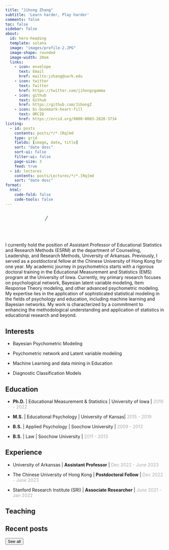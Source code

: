 ```yaml
---
title: "Jihong Zhang"
subtitle: 'Learn harder, Play harder'
comments: false
toc: false
sidebar: false
about:
  id: hero-heading
  template: solana
  image: "images/profile-2.JPG"
  image-shape: rounded
  image-width: 20em
  links:
    - icon: envelope
      text: Email
      href: mailto:jzhang@uark.edu
    - icon: twitter
      text: Twitter
      href: https://twitter.com/jihongzgamma
    - icon: github
      text: Github
      href: https://github.com/JihongZ
    - icon: bi-bookmark-heart-fill
      text: ORCID
      href: https://orcid.org/0000-0003-2820-3734
listing:
  - id: posts
    contents: posts/*/*.[Rq]md
    type: grid
    fields: [image, date, title]
    sort: "date desc"
    sort-ui: false
    filter-ui: false
    page-size: 3
    feed: true
  - id: lectures
    contents: posts/Lectures/*/*.[Rq]md
    sort: "date desc"
format:
  html:
    code-fold: false
    code-tools: false
---
```


<!--# https://github.com/jrenc2002/GenLineAnimation-Server.git  -->

<svg xmlns="http://www.w3.org/2000/svg" width="100%" height="100%" viewBox="0 0 307 51">
<style>
    @keyframes draw {
        to {
            stroke-dashoffset: 0;
        }
    }
</style>
<foreignObject width="100%" height="100%">
<div xmlns="http://www.w3.org/1999/xhtml" style="display: flex; align-items: center; height: 100%; justify-content: center;"><div style="display: inline-flex; align-items: center; margin: 0 -6px 0 -6px;"><svg style="display: inline-block; width: 45px; height: 100%;"  xmlns="http://www.w3.org/2000/svg" fill="none" viewBox="0 0 45 51" height="51" width="45"><path stroke-dasharray="194" stroke-dashoffset="194" style="animation: draw 0.97s 0s forwards;" stroke="#447099" fill="none" stroke-linecap="round" stroke-linejoin="round" d="M26.5606 9.18304C16.6848 26.0062 3.378 46.7523 1.89258 45.5634C-3.1006 40.6888 26.7398 2.16864 41.7793 5.25978C51.1122 6.68653 19.6065 49.6651 9.26293 46.2174C4.62623 44.3152 20.0819 27.7895 31.6737 29.9295"></path></svg></div><div style="display: inline-flex; align-items: center; margin: 0 -3px 0 -1px;"><svg style="display: inline-block; width: 13px; height: 100%;"  xmlns="http://www.w3.org/2000/svg" fill="none" viewBox="0 0 13 51" height="51" width="13"><path stroke-dasharray="24" stroke-dashoffset="24" style="animation: draw 0.12s 0.97s forwards;" stroke="#447099" fill="none" stroke-linecap="round" stroke-linejoin="round" d="M4.04688 23.3381L1.02539 30.1005C7.1047 22.5828 11.8527 19.8132 11.2412 24.1654"></path></svg></div><div style="display: inline-flex; align-items: center; margin: 0 -24px 0 -6px;"><svg style="display: inline-block; width: 53px; height: 100%;"  xmlns="http://www.w3.org/2000/svg" fill="none" viewBox="0 0 53 51" height="51" width="53"><path stroke-dasharray="174" stroke-dashoffset="174" style="animation: draw 0.87s 1.0899999999999999s forwards;" stroke="#447099" fill="none" stroke-linecap="round" stroke-linejoin="round" d="M5.91946 15.5C13.9195 9.49996 30.9194 3.38158 51.4194 4.99996C41.4194 -5.99996 36.9194 7.49985 26.4195 22C15.9195 36.5001 11.9204 40.4999 5.92029 45C-5.57979 53.6248 6.91943 32.5002 18.9197 21.0001C30.9199 9.5 15.9195 31.5 15.9195 31.5"></path></svg></div><div style="display: inline-flex; align-items: center; margin: 0 -3.5px 0 0;"><svg style="display: inline-block; width: 9px; height: 100%;"  xmlns="http://www.w3.org/2000/svg" fill="none" viewBox="0 0 9 51" height="51" width="9"><path stroke-dasharray="16" stroke-dashoffset="16" style="animation: draw 0.08s 1.96s forwards;" stroke="#447099" fill="none" stroke-linecap="round" stroke-linejoin="round" d="M3.7548 22.9229C2.60207 23.529 -0.752212 29.5295 1.61166 28.7618C3.97553 27.994 5.61205 25.8726 7.67374 24.721"></path></svg></div><div style="display: inline-flex; align-items: center; margin: 0 -4px 0 -1px;"><svg style="display: inline-block; width: 18px; height: 100%;"  xmlns="http://www.w3.org/2000/svg" fill="none" viewBox="0 0 18 51" height="51" width="18"><path stroke-dasharray="48" stroke-dashoffset="48" style="animation: draw 0.24s 2.04s forwards;" stroke="#447099" fill="none" stroke-linecap="round" stroke-linejoin="round" d="M14.75 6.08472C8.75724 15.6124 5.74081 20.6113 1.16797 28.7222C2.27051 26.7174 7.40879 23.7648 9.19185 23.8223C10.4381 23.8798 8.46919 26.815 9.75037 27.5733C11.2054 28.4346 16.3726 24.6677 16.3726 24.6677"></path></svg></div><div style="display: inline-flex; align-items: center; margin: 0 -2.5px 0 0;"><svg style="display: inline-block; width: 7px; height: 100%;"  xmlns="http://www.w3.org/2000/svg" fill="none" viewBox="0 0 7 51" height="51" width="7"><path stroke-dasharray="17" stroke-dashoffset="17" style="animation: draw 0.085s 2.2800000000000002s forwards;" stroke="#447099" fill="none" stroke-linecap="round" stroke-linejoin="round" d="M3.30217 23.604C2.72482 23.9566 0.574341 28.3484 1.66563 28.4119C2.75692 28.4755 7.24524 21.8731 4.4886 23.027C3.29045 23.5286 2.14727 24.4054 2.14727 24.4054"></path></svg></div><div style="display: inline-flex; align-items: center; margin: 0 -5px 0 0;"><svg style="display: inline-block; width: 15px; height: 100%;"  xmlns="http://www.w3.org/2000/svg" fill="none" viewBox="0 0 15 51" height="51" width="15"><path stroke-dasharray="27" stroke-dashoffset="27" style="animation: draw 0.135s 2.365s forwards;" stroke="#447099" fill="none" stroke-linecap="round" stroke-linejoin="round" d="M4.42188 23.1724L1.16211 28.4658C3.87099 25.9122 7.65167 23.2024 8.42922 23.7108C8.87781 23.9799 6.69468 26.9705 7.8311 27.4191C8.96753 27.8677 11.8983 25.565 14.0814 24.7575"></path></svg></div><div style="display: inline-flex; align-items: center; margin: 0 -4px 0 -10px;"><svg style="display: inline-block; width: 23px; height: 100%;"  xmlns="http://www.w3.org/2000/svg" fill="none" viewBox="0 0 23 51" height="51" width="23"><path stroke-dasharray="75" stroke-dashoffset="75" style="animation: draw 0.375s 2.5s forwards;" stroke="#447099" fill="none" stroke-linecap="round" stroke-linejoin="round" d="M15.8299 24.1058C14.7224 20.2293 8.05794 29.529 11.1896 27.8486C13.4811 26.531 17.2991 22.5381 17.2991 22.5381C15.8865 28.7238 1.15713 50.9628 1.47176 43.8335C1.59134 36.4678 10.0592 36.074 20.9856 24.7167"></path></svg></div><div style="display: inline-flex; align-items: center; margin: 0 -9px 0 -8px;"><svg style="display: inline-block; width: 55px; height: 100%;"  xmlns="http://www.w3.org/2000/svg" fill="none" viewBox="0 0 55 51" height="51" width="55"><path stroke-dasharray="149" stroke-dashoffset="149" style="animation: draw 0.745s 2.875s forwards;" stroke="#447099" fill="none" stroke-linecap="round" stroke-linejoin="round" d="M18.4364 13.4383C15.9364 8.93822 51.9364 -1.5618 53.9364 4.43828C55.9364 10.4384 13.9362 25.9382 1.93593 44.4382C-5.52379 55.9382 31.4361 37.9382 38.9364 36.9383"></path></svg></div><div style="display: inline-flex; align-items: center; margin: 0 -4px 0 -1px;"><svg style="display: inline-block; width: 18px; height: 100%;"  xmlns="http://www.w3.org/2000/svg" fill="none" viewBox="0 0 18 51" height="51" width="18"><path stroke-dasharray="48" stroke-dashoffset="48" style="animation: draw 0.24s 3.62s forwards;" stroke="#447099" fill="none" stroke-linecap="round" stroke-linejoin="round" d="M14.75 6.08472C8.75724 15.6124 5.74081 20.6113 1.16797 28.7222C2.27051 26.7174 7.40879 23.7648 9.19185 23.8223C10.4381 23.8798 8.46919 26.815 9.75037 27.5733C11.2054 28.4346 16.3726 24.6677 16.3726 24.6677"></path></svg></div><div style="display: inline-flex; align-items: center; margin: 0 -4px 0 0;"><svg style="display: inline-block; width: 13px; height: 100%;"  xmlns="http://www.w3.org/2000/svg" fill="none" viewBox="0 0 13 51" height="51" width="13"><path stroke-dasharray="36" stroke-dashoffset="36" style="animation: draw 0.18s 3.8600000000000003s forwards;" stroke="#447099" fill="none" stroke-linecap="round" stroke-linejoin="round" d="M5.99958 25C5.73591 21.1582 1.99899 25.5 1.49941 28C1.00013 30.5 7.65454 23.3545 7.65454 23.3545C3.5802 27.3691 3.29278 30.5313 4.09638 30.7478C5.08629 31.0263 12.2012 24.7466 12.2012 24.7466"></path></svg></div><div style="display: inline-flex; align-items: center; margin: 0 -5px 0 0;"><svg style="display: inline-block; width: 15px; height: 100%;"  xmlns="http://www.w3.org/2000/svg" fill="none" viewBox="0 0 15 51" height="51" width="15"><path stroke-dasharray="27" stroke-dashoffset="27" style="animation: draw 0.135s 4.04s forwards;" stroke="#447099" fill="none" stroke-linecap="round" stroke-linejoin="round" d="M4.42188 23.1724L1.16211 28.4658C3.87099 25.9122 7.65167 23.2024 8.42922 23.7108C8.87781 23.9799 6.69468 26.9705 7.8311 27.4191C8.96753 27.8677 11.8983 25.565 14.0814 24.7575"></path></svg></div><div style="display: inline-flex; align-items: center; margin: 0 -4px 0 -10px;"><svg style="display: inline-block; width: 23px; height: 100%;"  xmlns="http://www.w3.org/2000/svg" fill="none" viewBox="0 0 23 51" height="51" width="23"><path stroke-dasharray="75" stroke-dashoffset="75" style="animation: draw 0.375s 4.175s forwards;" stroke="#447099" fill="none" stroke-linecap="round" stroke-linejoin="round" d="M15.8299 24.1058C14.7224 20.2293 8.05794 29.529 11.1896 27.8486C13.4811 26.531 17.2991 22.5381 17.2991 22.5381C15.8865 28.7238 1.15713 50.9628 1.47176 43.8335C1.59134 36.4678 10.0592 36.074 20.9856 24.7167"></path></svg></div></div></foreignObject>
</svg>

::: {#hero-heading}
I currently hold the position of Assistant Professor of Educational Statistics and Research Methods (ESRM) at the department of Counseling, Leadership, and Research Methods, University of Arkansas. Previously, I served as a postdoctoral fellow at the Chinese University of Hong Kong for one year. My academic journey in psychometrics starts with a rigorous doctoral training in the Educational Measurement and Statistics (EMS) program at the University of Iowa. Currently, my primary research focuses on psychological network, Bayesian latent variable modeling, Item Response Theory modeling, and other advanced psychometric modeling. My expertise lies in the application of sophisticated statistical modeling in the fields of psychology and education, including machine learning and Bayesian networks. My work is characterized by a commitment to enhancing the methodological understanding and application of statistics in educational research and beyond.
:::

::: {.panel-tabset align="left"}
## Interests

-   Bayesian Psychometric Modeling

-   Psychometric network and Latent variable modeling

-   Machine Learning and data mining in Education

-   Diagnostic Classification Models

## Education

-   **Ph.D.** \| Educational Measurement & Statistics \| University of Iowa \| [2019 - 2022]{style="color:darkgrey;"}

-   **M.S.** \| Educational Psychology \| University of Kansas\| [2015 - 2019]{style="color:darkgrey;"}

-   **B.S.** \| Applied Psychology \| Soochow University \| [2009 - 2013]{#date style="color:darkgrey;"}

-   **B.S.** \| Law \| Soochow University \| [2011 - 2013]{style="color:darkgrey;"}

## Experience

-   University of Arkansas \| **Assistant Professor** \| [Dec 2022 - June 2023]{style="color:darkgrey;"}

-   The Chinese University of Hong Kong \| **Postdoctoral Fellow** \| [Dec 2022 - June 2023]{style="color:darkgrey;"}

-   Stanford Research Institute (SRI) \| **Associate Researcher** \| [June 2021 - Jan 2022]{style="color:darkgrey;"}
:::

## Teaching

::: {#lectures}
:::

## Recent posts

::: {#posts}
:::

<a href="../posts/index.html"><button type="button" class="btn btn-primary float-end btn-sm">See all</button></a>
